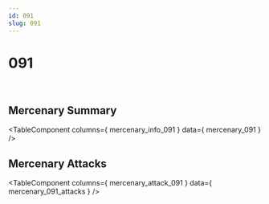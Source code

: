 ```yaml
---
id: 091
slug: 091
---
```



# 091

<div style = {{ display: "flex" }}>
    <Image img={require('@site/static/img/mercenaries/illust/thum_char_view_n_091.jpg')}/>
    <Image img={require('@site/static/img/mercenaries/illust/thum_char_view_o_091.jpg')}/>
</div>

## Mercenary Summary

<TableComponent
  columns={ mercenary_info_091 }
  data={ mercenary_091 }
/>

## Mercenary Attacks

<TableComponent
  columns={ mercenary_attack_091 }
  data={ mercenary_091_attacks }
/>